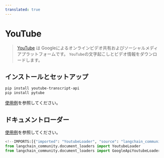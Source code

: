 ```yaml
---
translated: true
---
```


# YouTube

>[YouTube](https://www.youtube.com/) は Googleによるオンラインビデオ共有およびソーシャルメディアプラットフォームです。
> `YouTube`の文字起こしとビデオ情報をダウンロードします。

## インストールとセットアップ

```bash
pip install youtube-transcript-api
pip install pytube
```

[使用例](/docs/integrations/document_loaders/youtube_transcript)を参照してください。

## ドキュメントローダー

[使用例](/docs/integrations/document_loaders/youtube_transcript)を参照してください。

```python
<!--IMPORTS:[{"imported": "YoutubeLoader", "source": "langchain_community.document_loaders", "docs": "https://api.python.langchain.com/en/latest/document_loaders/langchain_community.document_loaders.youtube.YoutubeLoader.html", "title": "YouTube"}, {"imported": "GoogleApiYoutubeLoader", "source": "langchain_community.document_loaders", "docs": "https://api.python.langchain.com/en/latest/document_loaders/langchain_community.document_loaders.youtube.GoogleApiYoutubeLoader.html", "title": "YouTube"}]-->
from langchain_community.document_loaders import YoutubeLoader
from langchain_community.document_loaders import GoogleApiYoutubeLoader
```
